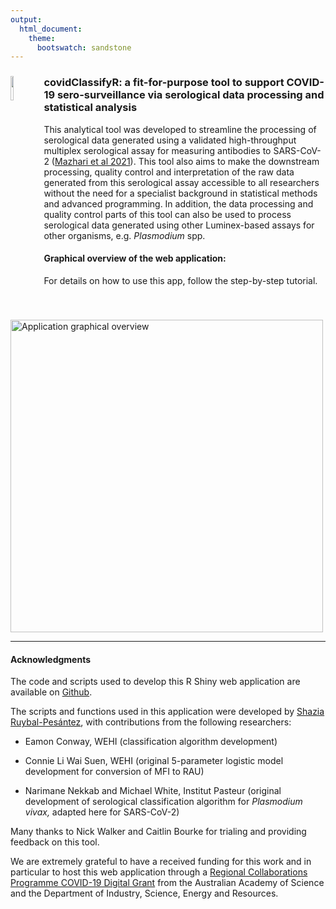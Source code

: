 ```yaml
---
output:
  html_document:
    theme: 
      bootswatch: sandstone
---
```


### <img src="images/covidClassifyR_hex.png" width="10%" height="10%" align="left"/> **covidClassifyR**: a fit-for-purpose tool to support COVID-19 sero-surveillance via serological data processing and statistical analysis

This analytical tool was developed to streamline the processing of serological data generated using a validated high-throughput multiplex serological assay for measuring antibodies to SARS-CoV-2 ([Mazhari et al 2021](https://doi.org/10.3390/mps4040072)). This tool also aims to make the downstream processing, quality control and interpretation of the raw data generated from this serological assay accessible to all researchers without the need for a specialist background in statistical methods and advanced programming. In addition, the data processing and quality control parts of this tool can also be used to process serological data generated using other Luminex-based assays for other organisms, e.g. *Plasmodium* spp.


#### Graphical overview of the web application:
For details on how to use this app, follow the step-by-step tutorial.

![](images/app_design_v2.png "Application graphical overview"){width="500"}

-----------------------------------------------
#### Acknowledgments

The code and scripts used to develop this R Shiny web application are available on [Github](https://github.com/shaziaruybal/covidclassifyr).

The scripts and functions used in this application were developed by [Shazia Ruybal-Pesántez](https://twitter.com/drshaziaruybal), with contributions from the following researchers:

-   Eamon Conway, WEHI (classification algorithm development)

-   Connie Li Wai Suen, WEHI (original 5-parameter logistic model development for conversion of MFI to RAU)

-   Narimane Nekkab and Michael White, Institut Pasteur (original development of serological classification algorithm for *Plasmodium vivax,* adapted here for SARS-CoV-2)

Many thanks to Nick Walker and Caitlin Bourke for trialing and providing feedback on this tool.

We are extremely grateful to have a received funding for this work and in particular to host this web application through a [Regional Collaborations Programme COVID-19 Digital Grant](https://www.science.org.au/news-and-events/news-and-media-releases/regional-research-set-get-digital-boost) from the Australian Academy of Science and the Department of Industry, Science, Energy and Resources.